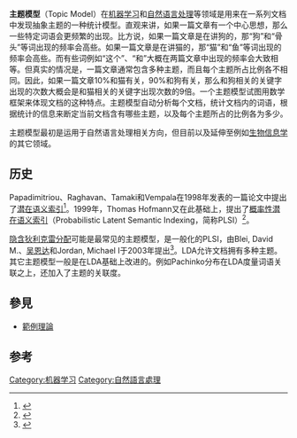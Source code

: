 '''主题模型'''（Topic Model）在[[机器学习|机器学习]]和[[自然语言处理|自然语言处理]]等领域是用来在一系列文档中发现抽象主题的一种统计模型。直观来讲，如果一篇文章有一个中心思想，那么一些特定词语会更频繁的出现。比方说，如果一篇文章是在讲狗的，那“狗”和“骨头”等词出现的频率会高些。如果一篇文章是在讲猫的，那“猫”和“鱼”等词出现的频率会高些。而有些词例如“这个”、“和”大概在两篇文章中出现的频率会大致相等。但真实的情况是，一篇文章通常包含多种主题，而且每个主题所占比例各不相同。因此，如果一篇文章10%和猫有关，90%和狗有关，那么和狗相关的关键字出现的次数大概会是和猫相关的关键字出现次数的9倍。一个主题模型试图用数学框架来体现文档的这种特点。主题模型自动分析每个文档，统计文档内的词语，根据统计的信息来断定当前文档含有哪些主题，以及每个主题所占的比例各为多少。

主题模型最初是运用于自然语言处理相关方向，但目前以及延伸至例如[[生物信息学|生物信息学]]的其它领域。

== 历史 ==

Papadimitriou、Raghavan、Tamaki和Vempala在1998年发表的一篇论文中提出了[[潜在语义索引|潜在语义索引]]<ref name="PRTV1998">{{cite journal
 |last1        = Papadimitriou
 |first1       = Christos
 |last2        = Raghavan
 |first2       = Prabhakar
 |last3        = Tamaki
 |first3       = Hisao
 |last4        = Vempala
 |first4       = Santosh
 |title        = Latent Semantic Indexing: A probabilistic analysis
 |journal      = Proceedings of ACM PODS
 |year         = 1998
 |url          = http://www.cs.berkeley.edu/~christos/ir.ps
 |format       = Postscript
 |author       = 
 |access-date  = 2013-08-18
 |archive-url  = https://web.archive.org/web/20130509130907/http://www.cs.berkeley.edu/%7Echristos/ir.ps
 |archive-date = 2013-05-09
 |dead-url     = yes
}}</ref>。1999年，Thomas Hofmann又在此基础上，提出了[[概率性潜在语义索引|概率性潜在语义索引]]（Probabilistic Latent Semantic Indexing，简称PLSI）<ref name="hofmann1999">{{cite journal
 | last1 = Hofmann
 | first1 = Thomas
 | title = Probabilistic Latent Semantic Indexing
 | journal = Proceedings of the Twenty-Second Annual International SIGIR Conference on Research and Development in Information Retrieval
 | year = 1999
 | url = http://www.cs.brown.edu/~th/papers/Hofmann-SIGIR99.pdf
 | format = PDF
 | deadurl = yes
 | archiveurl = https://web.archive.org/web/20101214074049/http://www.cs.brown.edu/~th/papers/Hofmann-SIGIR99.pdf
 | archivedate = 2010-12-14
 | access-date = 2013-08-18
 }}</ref>。

[[隐含狄利克雷分配|隐含狄利克雷分配]]可能是最常见的主题模型，是一般化的PLSI，由Blei, David M.、[[吴恩达|吴恩达]]和Jordan, Michael I于2003年提出<ref name="blei2003">{{cite journal
 |last1        = Blei
 |first1       = David M.
 |last2        = Ng
 |first2       = Andrew Y.
 |last3        = Jordan
 |first3       = Michael I
 |authorlink3  = Michael I. Jordan
 |title        = Latent Dirichlet allocation
 |journal      = [[Journal_of_Machine_Learning_Research|Journal of Machine Learning Research]]
 |volume       = 3
 |pages        = 993–1022
 |url          = http://jmlr.csail.mit.edu/papers/v3/blei03a.html
 |doi          = 10.1162/jmlr.2003.3.4-5.993
 |last4        = Lafferty
 |first4       = John
 |date         = January 2003
 |author       = 
 |access-date  = 2013-08-18
 |archive-url  = https://web.archive.org/web/20120501152722/http://jmlr.csail.mit.edu/papers/v3/blei03a.html
 |archive-date = 2012-05-01
 |dead-url     = yes
}}</ref>。LDA允许文档拥有多种主题。其它主题模型一般是在LDA基础上改进的。例如Pachinko分布在LDA度量词语关联之上，还加入了主题的关联度。

==參見==
*[[範例理論|範例理論]]

== 参考 ==
{{Reflist|30em}}

{{自然语言处理}}

[[Category:机器学习|Category:机器学习]]
[[Category:自然語言處理|Category:自然語言處理]]
